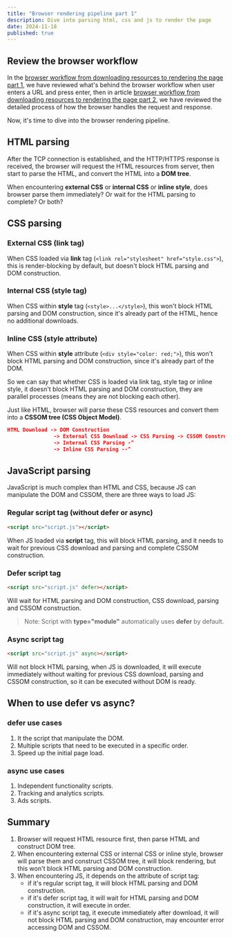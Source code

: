 ```yaml
---
title: "Browser rendering pipeline part 1"
description: Dive into parsing html, css and js to render the page
date: 2024-11-18
published: true
---
```


## Review the browser workflow

In the [browser workflow from downloading resources to rendering the page part 1](/blog/browser-workflow-from-downloading-resources-to-rendering-the-page-part-1), we have reviewed what's behind the browser workflow when user enters a URL and press enter, then in article [browser workflow from downloading resources to rendering the page part 2](/blog/browser-workflow-from-downloading-resources-to-rendering-the-page-part-2), we have reviewed the detailed process of how the browser handles the request and response.

Now, it's time to dive into the browser rendering pipeline.

## HTML parsing

After the TCP connection is established, and the HTTP/HTTPS response is received, the browser will request the HTML resources from server, then start to parse the HTML, and convert the HTML into a **DOM tree**.

When encountering **external CSS** or **internal CSS** or **inline style**, does browser parse them immediately? Or wait for the HTML parsing to complete? Or both?

## CSS parsing

### External CSS (link tag)

When CSS loaded via **link** tag (`<link rel="stylesheet" href="style.css">`), this is render-blocking by default, but doesn't block HTML parsing and DOM construction.

### Internal CSS (style tag)

When CSS within **style** tag (`<style>...</style>`), this won't block HTML parsing and DOM construction, since it's already part of the HTML, hence no additional downloads.

### Inline CSS (style attribute)

When CSS within **style** attribute (`<div style="color: red;">`), this won't block HTML parsing and DOM construction, since it's already part of the DOM.

So we can say that whether CSS is loaded via link tag, style tag or inline style, it doesn't block HTML parsing and DOM construction, they are parallel processes (means they are not blocking each other).

Just like HTML, browser will parse these CSS resources and convert them into a **CSSOM tree (CSS Object Model)**.

```json
HTML Download -> DOM Construction
               -> External CSS Download -> CSS Parsing -> CSSOM Construction -> Render Tree -> Rendering
               -> Internal CSS Parsing -^
               -> Inline CSS Parsing --^
```

## JavaScript parsing

JavaScript is much complex than HTML and CSS, because JS can manipulate the DOM and CSSOM, there are three ways to load JS:

### Regular script tag (without defer or async)

```html
<script src="script.js"></script>
```

When JS loaded via **script** tag, this will block HTML parsing, and it needs to wait for previous CSS download and parsing and complete CSSOM construction.

### Defer script tag

```html
<script src="script.js" defer></script>
```

Will wait for HTML parsing and DOM construction, CSS download, parsing and CSSOM construction.

> Note: Script with **type="module"** automatically uses **defer** by default.

### Async script tag

```html
<script src="script.js" async></script>
```

Will not block HTML parsing, when JS is downloaded, it will execute immediately without waiting for previous CSS download, parsing and CSSOM construction, so it can be executed without DOM is ready.

## When to use defer vs async?

### defer use cases

1. It the script that manipulate the DOM.
2. Multiple scripts that need to be executed in a specific order.
3. Speed up the initial page load.

### async use cases

1. Independent functionality scripts.
2. Tracking and analytics scripts.
3. Ads scripts.


## Summary

1. Browser will request HTML resource first, then parse HTML and construct DOM tree.
2. When encountering external CSS or internal CSS or inline style, browser will parse them and construct CSSOM tree, it will block rendering, but this won't block HTML parsing and DOM construction.
3. When encountering JS, it depends on the attribute of script tag:
   - if it's regular script tag, it will block HTML parsing and DOM construction.
   - if it's defer script tag, it will wait for HTML parsing and DOM construction, it will execute in order.
   - if it's async script tag, it execute immediately after download, it will not block HTML parsing and DOM construction, may encounter error accessing DOM and CSSOM.
